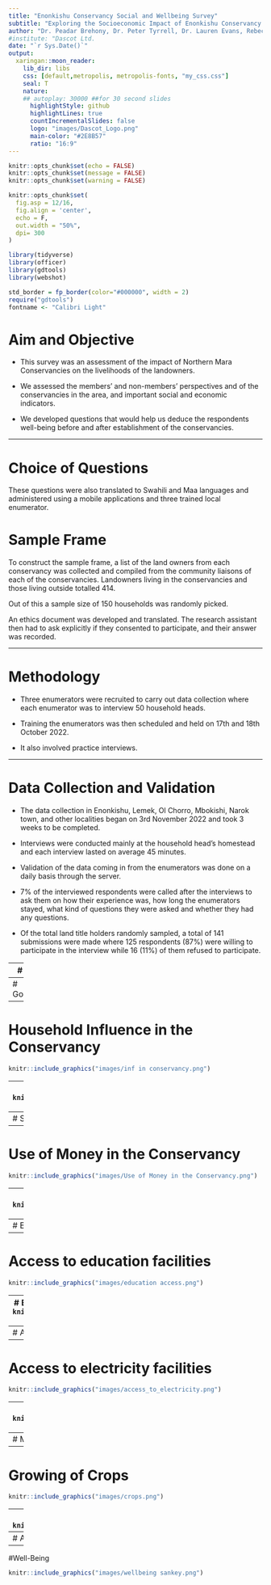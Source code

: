 ```yaml
---
title: "Enonkishu Conservancy Social and Wellbeing Survey"
subtitle: "Exploring the Socioeconomic Impact of Enonkishu Conservancy on Landowners"
author: "Dr. Peadar Brehony, Dr. Peter Tyrrell, Dr. Lauren Evans, Rebecca Karimi, Rose Muiyuro, Esther Kang'ethe"
#institute: "Dascot Ltd.
date: "`r Sys.Date()`"
output:
  xaringan::moon_reader:
    lib_dir: libs
    css: [default,metropolis, metropolis-fonts, "my_css.css"]
    seal: T
    nature:
    ## autoplay: 30000 ##for 30 second slides
      highlightStyle: github
      highlightLines: true
      countIncrementalSlides: false
      logo: "images/Dascot_Logo.png"
      main-color: "#2E8B57"
      ratio: "16:9"
---
```


```r
knitr::opts_chunk$set(echo = FALSE)
knitr::opts_chunk$set(message = FALSE)
knitr::opts_chunk$set(warning = FALSE)

knitr::opts_chunk$set(
  fig.asp = 12/16,
  fig.align = 'center',
  echo = F,
  out.width = "50%",
  dpi= 300
)

```

```r
library(tidyverse)
library(officer)
library(gdtools)
library(webshot)
```


```r
std_border = fp_border(color="#000000", width = 2)
require("gdtools")
fontname <- "Calibri Light"
```


# Aim and Objective 

* This survey was an assessment of the impact of Northern Mara Conservancies  on the livelihoods of the landowners. 

* We assessed the members’ and non-members’ perspectives and  of the conservancies in the area, and important social and economic indicators. 

* We developed questions that would help us deduce the respondents well-being before and after establishment of the conservancies.



---

# Choice of Questions

These questions were also translated to Swahili and Maa languages and administered using a mobile applications and three trained local enumerator.

# Sample Frame
To construct the sample frame, a list of the land owners from each conservancy was collected and compiled from the community liaisons of each of the conservancies. Landowners living in the conservancies and those living outside totalled 414. 

Out of this a sample size of 150 households was randomly picked.

An ethics document was developed and translated. The research assistant then had to ask explicitly if they consented to participate, and their answer was recorded. 

---

# Methodology

* Three  enumerators were recruited to carry out data collection where each enumerator was to interview 50 household heads. 

* Training the enumerators was then scheduled and held on 17th and 18th October 2022. 

* It also involved practice interviews.

---

# Data Collection and Validation

* The data collection in Enonkishu, Lemek, Ol Chorro, Mbokishi, Narok town, and other localities began on 3rd November 2022 and took 3 weeks to be completed.

* Interviews were conducted mainly at the household head’s homestead and each interview lasted on average 45 minutes. 

* Validation of the data coming in from the enumerators was done on a daily basis through the server. 

* 7% of the interviewed respondents were called after the interviews to ask them on how their experience was, how long the enumerators stayed, what kind of questions they were asked and whether they had any questions.

* Of the total land title holders randomly sampled, a total of 141 submissions were made where 125 respondents (87%) were willing to participate in the interview while 16 (11%) of them refused to participate. 

---
# Results

In the next slides we discuss the results of the study under the following themes:
1. Governance
2. Wellbeing and livlihoods

---
# Governance
```r
knitr::include_graphics("images/auth over conservancy.png")
```

---
# Household Influence in the Conservancy
```r
knitr::include_graphics("images/inf in conservancy.png")
```

---
# Satisfaction with Accountability
```r
knitr::include_graphics("images/accountability in conservancy.png")
```

---
# Satisfaction with Transparency
```r
knitr::include_graphics("images/transparency in conservancy.png")
```

---
# Use of Money in the Conservancy 
```r
knitr::include_graphics("images/Use of Money in the Conservancy.png")
```

---
# Women and Governance 
```r
knitr::include_graphics("images/women have the power.png")
```

---
# Employment Status per Conservancy
```r
knitr::include_graphics("images/Leaseholder Occupations.png")
```

---
# Access to education facilities 
```r
knitr::include_graphics("images/education access.png")
```

---
# Education Levels per conservancy 
```r
knitr::include_graphics("images/level of education completed.png")
```

---
# Access to health facilities 
```r
knitr::include_graphics("images/access_to_health.png")
```

---
# Access to electricity facilities 
```r
knitr::include_graphics("images/access_to_electricity.png")
```

---
# Skipping Meals 
```r
knitr::include_graphics("images/skip meals before after.png")
```

---
# Mobility
```r
knitr::include_graphics("images/level of mobility.png")
```

---
# Growing of Crops 
```r
knitr::include_graphics("images/crops.png")
```

---
# Living with Wildlife 
```r
knitr::include_graphics("images/wildlife.png")
```

---
# Agree with Conservancy Now 
```r
knitr::include_graphics("images/Sankey agree with cons before after.png")
```

---
#Well-Being 
```r
knitr::include_graphics("images/wellbeing sankey.png")
```